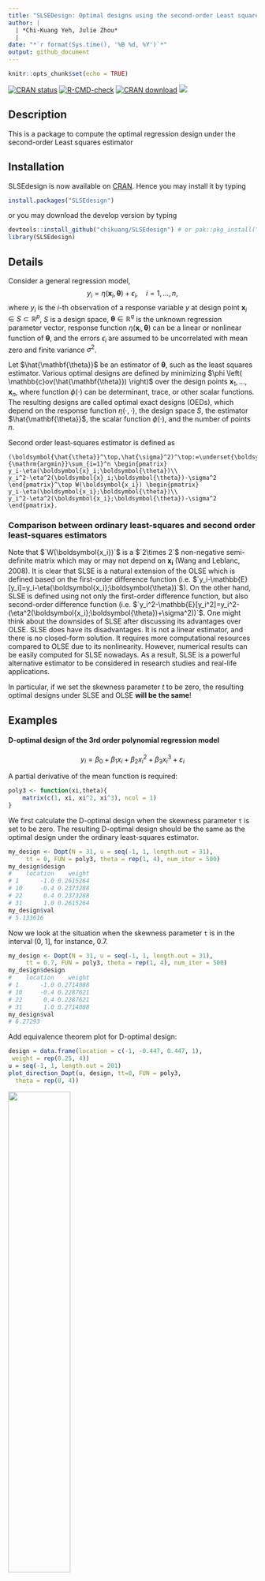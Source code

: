 ```yaml
---
title: "SLSEDesign: Optimal designs using the second-order Least squares estimator"
author: |
  | *Chi-Kuang Yeh, Julie Zhou*
  | 
date: "*`r format(Sys.time(), '%B %d, %Y')`*"
output: github_document
---
```


\newcommand{\cov}{\mathbb{c}cov}

```r
knitr::opts_chunk$set(echo = TRUE)
```

<!-- badges: start -->
[![CRAN
status](https://www.r-pkg.org/badges/version/SLSEdesign)](https://CRAN.R-project.org/package=SLSEdesign)
[![R-CMD-check](https://github.com/chikuang/SLSEdesign/actions/workflows/R-CMD-check.yaml/badge.svg)](https://github.com/chikuang/SLSEdesign/actions/workflows/R-CMD-check.yaml)
[![CRAN download](http://cranlogs.r-pkg.org/badges/grand-total/SLSEdesign?color=blue)](https://cran.r-project.org/package=SLSEdesign)
[![](https://img.shields.io/github/languages/code-size/chikuang/SLSEdesign.svg)](https://github.com/chikuang/SLSEdesign)
<!-- badges: end -->


## Description

This is a package to compute the optimal regression design under the second-order Least squares estimator 

## Installation

SLSEdesign is now available on [CRAN](https://cran.r-project.org/). Hence you may install it by typing

```r
install.packages("SLSEdesign")
```

or you may download the develop version by typing

```r
devtools::install_github("chikuang/SLSEdesign") # or pak::pkg_install("chikuang/SLSEdesign")
library(SLSEdesign)
```

## Details

Consider a general regression model,
$$y_i=\eta(\mathbf{x}_i, \mathbf{\theta})+ \epsilon_i, \quad i=1, \ldots, n,$$
where $y_i$ is the $i$-th observation of a response variable $y$ at design point
$\mathbf{x}_i \in S \subset \mathbb{R}^p$, $S$ is a design space,
$\mathbf{\theta} \in \mathbb{R}^q$ is the unknown regression parameter vector,
response function $\eta(\mathbf{x}_i, \mathbf{\theta})$   can be a linear or nonlinear
function of $\mathbf{\theta}$, and the errors $\epsilon_i$ are assumed to be uncorrelated with mean zero and finite variance $\sigma^2$.

Let $\hat{\mathbf{\theta}}$ be an estimator of $\mathbf{\theta}$, such as the least squares estimator. Various optimal designs are defined by minimizing $\phi \left( \mathbb{c}ov(\hat{\mathbf{\theta}}) \right)$
over the design points
$\mathbf{x}_1, \ldots, \mathbf{x}_n$, where function $\phi(\cdot)$  can be determinant, trace, or other scalar functions. The resulting designs are called optimal exact designs (OEDs), which depend on the response function $\eta(\cdot,\cdot)$, the design space $S$, the estimator $\hat{\mathbf{\theta}}$, the scalar function $\phi(\cdot)$, and the number of points $n$.

Second order least-squares estimator is defined as
```math
(\boldsymbol{\hat{\theta}}^\top,\hat{\sigma}^2)^\top:=\underset{\boldsymbol{\theta},\sigma^2}{\mathrm{argmin}}\sum_{i=1}^n \begin{pmatrix}
y_i-\eta(\boldsymbol{x}_i;\boldsymbol{\theta})\\
y_i^2-\eta^2(\boldsymbol{x}_i;\boldsymbol{\theta})-\sigma^2
\end{pmatrix}^\top W(\boldsymbol{x_i}) \begin{pmatrix}
y_i-\eta(\boldsymbol{x_i};\boldsymbol{\theta})\\
y_i^2-\eta^2(\boldsymbol{x_i};\boldsymbol{\theta})-\sigma^2
\end{pmatrix}.
```

### Comparison between ordinary least-squares and second order least-squares estimators

Note that $`W(\boldsymbol{x_i})`$ is a $`2\times 2`$ non-negative semi-definite matrix which may or may not depend on $\boldsymbol{x_i}$ (Wang and Leblanc, 2008). It is clear that SLSE is a natural extension of the OLSE which is defined based on the first-order difference function (i.e. $`y_i-\mathbb{E}[y_i]=y_i-\eta(\boldsymbol{x_i};\boldsymbol{\theta})`$). On the other hand, SLSE is defined using not only the first-order difference function, but also second-order difference function (i.e. $`y_i^2-\mathbb{E}[y_i^2]=y_i^2-(\eta^2(\boldsymbol{x_i};\boldsymbol{\theta})+\sigma^2))`$. One might think about the downsides of SLSE after discussing its advantages over OLSE. SLSE does have its disadvantages. It is not a linear estimator, and there is no closed-form solution. It requires more computational resources compared to OLSE due to its nonlinearity. However, numerical results can be easily computed for SLSE nowadays. As a result, SLSE is a powerful alternative estimator to be considered in research studies and real-life applications.

In particular, if we set the skewness parameter $t$ to be zero, the resulting optimal designs under SLSE and OLSE **will be the same**!

## Examples

#### D-optimal design of the 3rd order polynomial regression model

$$
y_i = \beta_0 + \beta_1 x_i + \beta_2 x_i^2 + \beta_3 x_i^3 +\varepsilon_i
$$

A partial derivative of the mean function is required:

```r
poly3 <- function(xi,theta){
    matrix(c(1, xi, xi^2, xi^3), ncol = 1)
}
```

We first calculate the D-optimal design when the skewness parameter `t` is set to be zero. The resulting D-optimal design should be the same as the optimal design under the ordinary least-squares estimator.

```r
my_design <- Dopt(N = 31, u = seq(-1, 1, length.out = 31), 
     tt = 0, FUN = poly3, theta = rep(1, 4), num_iter = 500)
my_design$design
#    location    weight
# 1      -1.0 0.2615264
# 10     -0.4 0.2373288
# 22      0.4 0.2373288
# 31      1.0 0.2615264
my_design$val
# 5.133616
```

Now we look at the situation when the skewness parameter `t` is in the interval (0, 1], for instance, $0.7$.

```r
my_design <- Dopt(N = 31, u = seq(-1, 1, length.out = 31), 
     tt = 0.7, FUN = poly3, theta = rep(1, 4), num_iter = 500)
my_design$design
#    location    weight
# 1      -1.0 0.2714088
# 10     -0.4 0.2287621
# 22      0.4 0.2287621
# 31      1.0 0.2714088
my_design$val
# 6.27293
```

Add equivalence theorem plot for D-optimal design:

```r
design = data.frame(location = c(-1, -0.447, 0.447, 1),
 weight = rep(0.25, 4))
u = seq(-1, 1, length.out = 201)
plot_direction_Dopt(u, design, tt=0, FUN = poly3,
  theta = rep(0, 4))
```
<img src="man/fig/README-demo-equivalence.png" width="50%" />

#### D-optimal design of the 3rd order polynomial regression model without intercept

$$
y_i = \beta_1 x_i + \beta_2 x_i^2 + \beta_3 x_i^3 +\varepsilon_i
$$

In the last example, the support points did not change as `t` increases. However, it is not always the case, and. the optimal design may be depending on `t`. 

```r
poly3_no_intercept <- function(xi, theta){
    matrix(c(xi, xi^2, xi^3), ncol = 1)
}
my_design <- Dopt(N = 31, u = seq(-1, 1, length.out = 31), 
     tt = 0, FUN = poly3_no_intercept, theta = rep(1, 3), num_iter = 500)
my_design$design
#    location    weight
# 1      -1.0 0.3275005
# 7      -0.6 0.1565560
# 25      0.6 0.1565560
# 31      1.0 0.3275005
my_design$val
# 3.651524

my_design <- Dopt(N = 31, u = seq(-1, 1, length.out = 31), 
     tt = 0.9, FUN = poly3_no_intercept, theta = rep(1, 3), num_iter = 500)
my_design$design
#    location    weight
# 1      -1.0 0.2888423
# 10     -0.4 0.2096781
# 22      0.4 0.2096781
# 31      1.0 0.2888423
my_design$val
# 4.892601
```

## TODO
+ [x] Version update for the develop version
+ [x] Improve the computational speed by vectorizing the code, and remove loops
+ [x] Remove the unnecessary dependence: tibble, gridExtra, graphics and stats
+ [ ] Python and Julia version of the package, which are expected to be faster than in R
+ [ ] Merge the functions that compute the directional derivatives. Maybe adding an extra argument to indicate the design criterion used.

## Reference 

1. Gao, Lucy L. and Zhou, Julie. (2017). [D-optimal designs based on the second-order least squares estimator](https://link.springer.com/article/10.1007/s00362-015-0688-9). *Statistical Papers*, 58, 77–94.
2. Gao, Lucy L. and Zhou, Julie. (2014). [New optimal design criteria for regression models with asymmetric errors](https://www.sciencedirect.com/science/article/pii/S037837581400007X). *Journal of Statistical Planning and Inference*, 149, 140-151.
3. Wang, Liqun and Leblanc, Alexandre. (2008). [Second-order nonlinear least squares estimation](https://link.springer.com/article/10.1007/s10463-007-0139-z). *Annals of the Institute of Statistical Mathematics*, 60, 883–900.
4. Yeh, Chi-Kuang and Zhou, Julie. (2021). [Properties of optimal regression designs under the second-order least squares estimator](https://link.springer.com/article/10.1007/s00362-018-01076-6). *Statistical Papers*, 62, 75–92.
5. Yin, Yue and Zhou, Julie. (2017). [Optimal designs for regression models using the second-order least squares estimator](https://www.jstor.org/stable/26384103). *Statistica Sinica*, 27, 1841-1856. 
